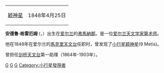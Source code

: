 {{Unreferenced |time=2008-03-27T13:21:50+00:00 }}
{| class="wikitable" align="right" style="margin: 1em; margin-top: 0;"
|+ '''{{nowrap|发行小行星数量：1颗}}'''
| [[颖神星|颖神星]] || 1848年4月25日
|}
'''安德鲁·格雷厄姆''' ({{lang|en|'''Andrew Graham (astronomer)'''}}，{{bd|1815年|4月8日|1908年|11月5日|catIdx=Graham)}}）出生在[[爱尔兰|爱尔兰]]的[[弗馬納郡|弗馬納郡]]。是一位[[爱尔兰|爱尔兰]][[天文学家|天文学家]][[算术师|算术师]]。

他在1848年在爱尔兰的[[馬克里天文台|馬克里天文台]]任职时，曾发现了[[小行星|小行星]][[颖神星|颖神星]](9 Metis)。

曾担任[[剑桥天文台|剑桥天文台]]第一助理（1864年-1903年）。

{{Authority control}}
{{Ireland-bio-stub}}
{{UK-bio-stub}}

[[Category:1815年出生|G]]
[[Category:1908年逝世|G]]
[[Category:爱尔兰天文学家|G]]
[[Category:小行星發現者|Category:小行星發現者]]